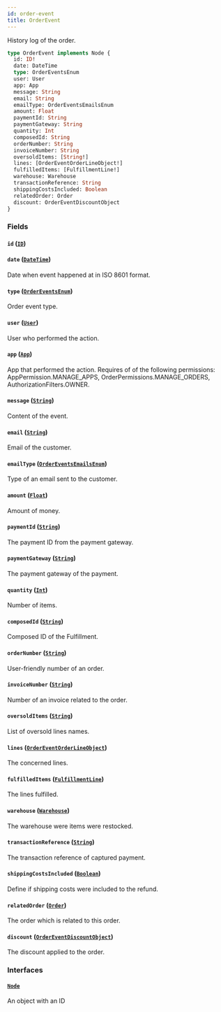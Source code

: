 ```yaml
---
id: order-event
title: OrderEvent
---
```



History log of the order.

```graphql
type OrderEvent implements Node {
  id: ID!
  date: DateTime
  type: OrderEventsEnum
  user: User
  app: App
  message: String
  email: String
  emailType: OrderEventsEmailsEnum
  amount: Float
  paymentId: String
  paymentGateway: String
  quantity: Int
  composedId: String
  orderNumber: String
  invoiceNumber: String
  oversoldItems: [String!]
  lines: [OrderEventOrderLineObject!]
  fulfilledItems: [FulfillmentLine!]
  warehouse: Warehouse
  transactionReference: String
  shippingCostsIncluded: Boolean
  relatedOrder: Order
  discount: OrderEventDiscountObject
}
```


### Fields

#### `id` ([`ID`](../../../developer/api-reference/scalars/id))




#### `date` ([`DateTime`](../../../developer/api-reference/scalars/date-time))

Date when event happened at in ISO 8601 format.


#### `type` ([`OrderEventsEnum`](../../../developer/api-reference/enums/order-events-enum))

Order event type.


#### `user` ([`User`](../../../developer/api-reference/objects/user))

User who performed the action.


#### `app` ([`App`](../../../developer/api-reference/objects/app))

App that performed the action. Requires of of the following permissions: AppPermission.MANAGE_APPS, OrderPermissions.MANAGE_ORDERS, AuthorizationFilters.OWNER.


#### `message` ([`String`](../../../developer/api-reference/scalars/string))

Content of the event.


#### `email` ([`String`](../../../developer/api-reference/scalars/string))

Email of the customer.


#### `emailType` ([`OrderEventsEmailsEnum`](../../../developer/api-reference/enums/order-events-emails-enum))

Type of an email sent to the customer.


#### `amount` ([`Float`](../../../developer/api-reference/scalars/float))

Amount of money.


#### `paymentId` ([`String`](../../../developer/api-reference/scalars/string))

The payment ID from the payment gateway.


#### `paymentGateway` ([`String`](../../../developer/api-reference/scalars/string))

The payment gateway of the payment.


#### `quantity` ([`Int`](../../../developer/api-reference/scalars/int))

Number of items.


#### `composedId` ([`String`](../../../developer/api-reference/scalars/string))

Composed ID of the Fulfillment.


#### `orderNumber` ([`String`](../../../developer/api-reference/scalars/string))

User-friendly number of an order.


#### `invoiceNumber` ([`String`](../../../developer/api-reference/scalars/string))

Number of an invoice related to the order.


#### `oversoldItems` ([`String`](../../../developer/api-reference/scalars/string))

List of oversold lines names.


#### `lines` ([`OrderEventOrderLineObject`](../../../developer/api-reference/objects/order-event-order-line-object))

The concerned lines.


#### `fulfilledItems` ([`FulfillmentLine`](../../../developer/api-reference/objects/fulfillment-line))

The lines fulfilled.


#### `warehouse` ([`Warehouse`](../../../developer/api-reference/objects/warehouse))

The warehouse were items were restocked.


#### `transactionReference` ([`String`](../../../developer/api-reference/scalars/string))

The transaction reference of captured payment.


#### `shippingCostsIncluded` ([`Boolean`](../../../developer/api-reference/scalars/boolean))

Define if shipping costs were included to the refund.


#### `relatedOrder` ([`Order`](../../../developer/api-reference/objects/order))

The order which is related to this order.


#### `discount` ([`OrderEventDiscountObject`](../../../developer/api-reference/objects/order-event-discount-object))

The discount applied to the order.


### Interfaces

#### [`Node`](../../../developer/api-reference/interfaces/node) 

An object with an ID




